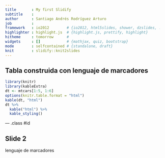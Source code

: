 ```yaml
---
title       : My first Slidify
subtitle    : 
author      : Santiago Andrés Rodríguez Arturo  
job         : 
framework   : io2012        # {io2012, html5slides, shower, dzslides, ...}
highlighter : highlight.js  # {highlight.js, prettify, highlight}
hitheme     : tomorrow      # 
widgets     : []            # {mathjax, quiz, bootstrap}
mode        : selfcontained # {standalone, draft}
knit        : slidify::knit2slides
---
```


## Tabla construida con lenguaje de marcadores 

```r
library(knitr)
library(kableExtra)
dt <- mtcars[1:5, 1:6]
options(knitr.table.format = "html") 
kable(dt, "html")
dt %>%
  kable("html") %>%
  kable_styling()
```


--- .class #id 

## Slide 2
lenguaje de marcadores 


